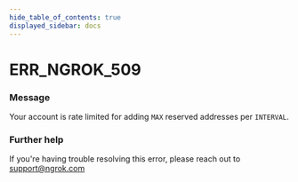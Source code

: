 ```yaml
---
hide_table_of_contents: true
displayed_sidebar: docs
---
```



# ERR_NGROK_509

### Message

Your account is rate limited for adding `MAX` reserved addresses per `INTERVAL`.

<ErrorDetails error="err_ngrok_509" />

### Further help

If you're having trouble resolving this error, please reach out to [support@ngrok.com](mailto:support@ngrok.com?subject=Help%20with%20ERR_NGROK_509)
